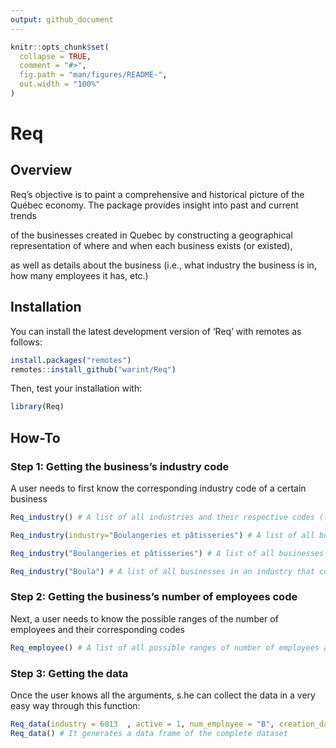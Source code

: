 ```yaml
---
output: github_document
---
```


<!-- README.md is generated from README.Rmd. Please edit that file -->

```r
knitr::opts_chunk$set(
  collapse = TRUE,
  comment = "#>",
  fig.path = "man/figures/README-",
  out.width = "100%"
)
```

# Req


## Overview

Req's objective is to paint a comprehensive and historical picture of the Québec economy. The package provides insight into past and current trends 

of the businesses created in Quebec by constructing a geographical representation of where and when each business exists (or existed), 

as well as details about the business (i.e., what industry the business is in, how many employees it has, etc.)

## Installation

You can install the latest development version of 'Req' with remotes as follows:

```r
install.packages("remotes")
remotes::install_github("warint/Req")
```

Then, test your installation with: 

```r
library(Req)
```

## How-To

### Step 1: Getting the business's industry code

A user needs to first know the corresponding industry code of a certain business

```r
Req_industry() # A list of all industries and their respective codes (from the Registraire des Entrprises) will be produced

Req_industry(industry="Boulangeries et pâtisseries") # A list of all businesses in the boulangerie et pâtisserie industry and their respective codes (from the Registraire des Entrprises) will be produced

Req_industry("Boulangeries et pâtisseries") # A list of all businesses in the boulangerie et pâtisserie industry and their respective codes (from the Registraire des Entrprises) will be produced

Req_industry("Boula") # A list of all businesses in an industry that contains the string "Boula" and their respective codes (from the Registraire des Entrprises) will be produced
```

### Step 2: Getting the business's number of employees code

Next, a user needs to know the possible ranges of the number of employees and their corresponding codes

```r
Req_employee() # A list of all possible ranges of number of employees and their respective codes (from the Registraire des Entrprises) will be produced
```


### Step 3: Getting the data

Once the user knows all the arguments, s.he can collect the data in a very easy way through this function:

```r
Req_data(industry = 6013  , active = 1, num_employee = "B", creation_date = "2000-01-01" )  # It generates a dataframe with all companies operating in the industry 6013 (Bakeries and pastry shops), which are active, have a number of employees B (between 6 and 10) and were created on or after 2020-01-01.
Req_data() # It generates a data frame of the complete dataset
```
